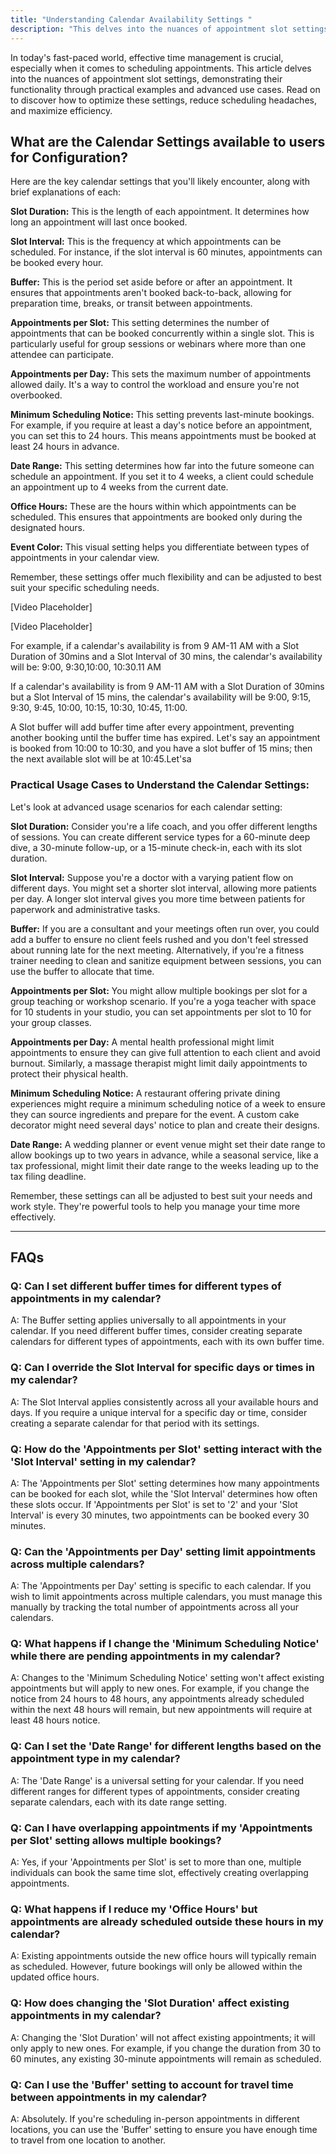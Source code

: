 ---
title: "Understanding Calendar Availability Settings "
description: "This delves into the nuances of appointment slot settings, demonstrating their functionality through practical examples and advanced use cases."
---


In today's fast-paced world, effective time management is crucial, especially when it comes to scheduling appointments. This article delves into the nuances of appointment slot settings, demonstrating their functionality through practical examples and advanced use cases. Read on to discover how to optimize these settings, reduce scheduling headaches, and maximize efficiency.

## **What are the Calendar Settings available to users for Configuration?**

Here are the key calendar settings that you'll likely encounter, along with brief explanations of each:

**Slot Duration:**  This is the length of each appointment. It determines how long an appointment will last once booked.  

**Slot Interval:**  This is the frequency at which appointments can be scheduled. For instance, if the slot interval is 60 minutes, appointments can be booked every hour.

**Buffer:** This is the period set aside before or after an appointment. It ensures that appointments aren't booked back-to-back, allowing for preparation time, breaks, or transit between appointments.

**Appointments per Slot:**  This setting determines the number of appointments that can be booked concurrently within a single slot. This is particularly useful for group sessions or webinars where more than one attendee can participate.

**Appointments per Day:** This sets the maximum number of appointments allowed daily. It's a way to control the workload and ensure you're not overbooked.

**Minimum Scheduling Notice:** This setting prevents last-minute bookings. For example, if you require at least a day's notice before an appointment, you can set this to 24 hours. This means appointments must be booked at least 24 hours in advance.

**Date Range:**  This setting determines how far into the future someone can schedule an appointment. If you set it to 4 weeks, a client could schedule an appointment up to 4 weeks from the current date. 

**Office Hours:** These are the hours within which appointments can be scheduled. This ensures that appointments are booked only during the designated hours.

**Event Color:**  This visual setting helps you differentiate between types of appointments in your calendar view.

Remember, these settings offer much flexibility and can be adjusted to best suit your specific scheduling needs.

[Video Placeholder]

[Video Placeholder]

For example, if a calendar's availability is from 9 AM-11 AM with a Slot Duration of 30mins and a Slot Interval of 30 mins, the calendar's availability will be: 9:00, 9:30,10:00, 10:30.11 AM

If a calendar's availability is from 9 AM-11 AM with a Slot Duration of 30mins but a Slot Interval of 15 mins, the calendar's availability will be 9:00, 9:15, 9:30, 9:45, 10:00, 10:15, 10:30, 10:45, 11:00.

A Slot buffer will add buffer time after every appointment, preventing another booking until the buffer time has expired. Let's say an appointment is booked from 10:00 to 10:30, and you have a slot buffer of 15 mins; then the next available slot will be at 10:45.Let'sa

### **Practical Usage Cases to Understand the Calendar Settings:**

Let's look at advanced usage scenarios for each calendar setting:

**Slot Duration:**  Consider you're a life coach, and you offer different lengths of sessions. You can create different service types for a 60-minute deep dive, a 30-minute follow-up, or a 15-minute check-in, each with its slot duration.

**Slot Interval:** Suppose you're a doctor with a varying patient flow on different days. You might set a shorter slot interval, allowing more patients per day. A longer slot interval gives you more time between patients for paperwork and administrative tasks.

**Buffer:**  If you are a consultant and your meetings often run over, you could add a buffer to ensure no client feels rushed and you don't feel stressed about running late for the next meeting. Alternatively, if you're a fitness trainer needing to clean and sanitize equipment between sessions, you can use the buffer to allocate that time.

**Appointments per Slot:**  You might allow multiple bookings per slot for a group teaching or workshop scenario. If you're a yoga teacher with space for 10 students in your studio, you can set appointments per slot to 10 for your group classes.

**Appointments per Day:**  A mental health professional might limit appointments to ensure they can give full attention to each client and avoid burnout. Similarly, a massage therapist might limit daily appointments to protect their physical health.

**Minimum Scheduling Notice:**  A restaurant offering private dining experiences might require a minimum scheduling notice of a week to ensure they can source ingredients and prepare for the event. A custom cake decorator might need several days' notice to plan and create their designs.

**Date Range:**  A wedding planner or event venue might set their date range to allow bookings up to two years in advance, while a seasonal service, like a tax professional, might limit their date range to the weeks leading up to the tax filing deadline.

Remember, these settings can all be adjusted to best suit your needs and work style. They're powerful tools to help you manage your time more effectively.

----------

## **FAQs**

### **Q: Can I set different buffer times for different types of appointments in my calendar?**

A: The Buffer setting applies universally to all appointments in your calendar. If you need different buffer times, consider creating separate calendars for different types of appointments, each with its own buffer time.

### **Q: Can I override the Slot Interval for specific days or times in my calendar?**

A: The Slot Interval applies consistently across all your available hours and days. If you require a unique interval for a specific day or time, consider creating a separate calendar for that period with its settings.

### **Q: How do the 'Appointments per Slot' setting interact with the 'Slot Interval' setting in my calendar?**

A: The 'Appointments per Slot' setting determines how many appointments can be booked for each slot, while the 'Slot Interval' determines how often these slots occur. If 'Appointments per Slot' is set to '2' and your 'Slot Interval' is every 30 minutes, two appointments can be booked every 30 minutes.

### **Q: Can the 'Appointments per Day' setting limit appointments across multiple calendars?**

A: The 'Appointments per Day' setting is specific to each calendar. If you wish to limit appointments across multiple calendars, you must manage this manually by tracking the total number of appointments across all your calendars.

### **Q: What happens if I change the 'Minimum Scheduling Notice' while there are pending appointments in my calendar?**

A: Changes to the 'Minimum Scheduling Notice' setting won't affect existing appointments but will apply to new ones. For example, if you change the notice from 24 hours to 48 hours, any appointments already scheduled within the next 48 hours will remain, but new appointments will require at least 48 hours notice.

### **Q: Can I set the 'Date Range' for different lengths based on the appointment type in my calendar?**

A: The 'Date Range' is a universal setting for your calendar. If you need different ranges for different types of appointments, consider creating separate calendars, each with its date range setting.

### **Q: Can I have overlapping appointments if my 'Appointments per Slot' setting allows multiple bookings?**

A: Yes, if your 'Appointments per Slot' is set to more than one, multiple individuals can book the same time slot, effectively creating overlapping appointments.

### **Q: What happens if I reduce my 'Office Hours' but appointments are already scheduled outside these hours in my calendar?**

A: Existing appointments outside the new office hours will typically remain as scheduled. However, future bookings will only be allowed within the updated office hours.

### **Q: How does changing the 'Slot Duration' affect existing appointments in my calendar?**

A: Changing the 'Slot Duration' will not affect existing appointments; it will only apply to new ones. For example, if you change the duration from 30 to 60 minutes, any existing 30-minute appointments will remain as scheduled.

### **Q: Can I use the 'Buffer' setting to account for travel time between appointments in my calendar?**

A: Absolutely. If you're scheduling in-person appointments in different locations, you can use the 'Buffer' setting to ensure you have enough time to travel from one location to another.